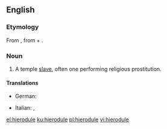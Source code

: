 ==English==

===Etymology===
From {{etyl|grc|en}} {{m|grc|ἱερόδουλος}}, from {{m|grc|ἱερός||sacred}} + {{m|grc|δοῦλος||slave}}.

===Noun===
{{slim-wikipedia}}
{{en-noun}}

# {{lb|en|historical|chiefly|Ancient Greece}} A temple [[slave]], often one performing religious prostitution.

====Translations====
{{trans-top|temple slave, often one performing religious prostitution}}
* German: {{t|de|Hierodule|m}}
{{trans-mid}}
* Italian: {{t+|it|ierodulo|m|alt=ierodulo}}, {{t|it|ierodula|f|alt=ierodula}}
{{trans-bottom}}

[[el:hierodule]]
[[ku:hierodule]]
[[pl:hierodule]]
[[vi:hierodule]]